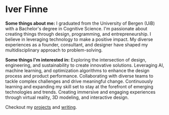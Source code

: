 
# Iver Finne
**Some things about me:**
I graduated from the University of Bergen (UiB) with a Bachelor's degree in Cognitive Science.
I'm passionate about creating things through design, programming, and entrepreneurship.
I believe in leveraging technology to make a positive impact.
My diverse experiences as a founder, consultant, and designer have shaped my multidisciplinary approach to problem-solving.

**Some things I'm interested in:**
Exploring the intersection of design, engineering, and sustainability to create innovative solutions.
Leveraging AI, machine learning, and optimization algorithms to enhance the design process and product performance.
Collaborating with diverse teams to tackle complex challenges and drive meaningful change.
Continuously learning and expanding my skill set to stay at the forefront of emerging technologies and trends.
Creating immersive and engaging experiences through virtual reality, 3D modeling, and interactive design.

Checkout my [projects](/projects) and [writing](/writing).
